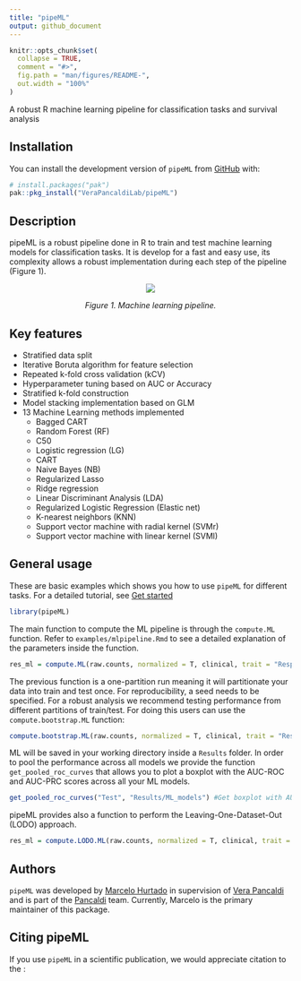 ```yaml
---
title: "pipeML"
output: github_document
---
```


<!-- README.md is generated from README.Rmd. Please edit that file -->

```r
knitr::opts_chunk$set(
  collapse = TRUE,
  comment = "#>",
  fig.path = "man/figures/README-",
  out.width = "100%"
)
```

A robust R machine learning pipeline for classification tasks and survival analysis

<!-- badges: start -->

<!-- badges: end -->

## Installation

You can install the development version of `pipeML` from [GitHub](https://github.com/) with:

``` r
# install.packages("pak")
pak::pkg_install("VeraPancaldiLab/pipeML")
```

## Description

pipeML is a robust pipeline done in R to train and test machine learning models for classification tasks. It is develop for a fast and easy use, its complexity allows a robust implementation during each step of the pipeline (Figure 1). 

<p align="center">
 <img src="man/figures/MLpipeline.png?raw=true" />
</p>

<p align="center"><i>
   Figure 1. Machine learning pipeline.
</i></p>

## Key features

* Stratified data split
* Iterative Boruta algorithm for feature selection 
* Repeated k-fold cross validation (kCV)
* Hyperparameter tuning based on AUC or Accuracy
* Stratified k-fold construction
* Model stacking implementation based on GLM
* 13 Machine Learning methods implemented
  * Bagged CART
  * Random Forest (RF)
  * C50
  * Logistic regression (LG)
  * CART
  * Naive Bayes (NB)
  * Regularized Lasso
  * Ridge regression
  * Linear Discriminant Analysis (LDA)
  * Regularized Logistic Regression (Elastic net)
  * K-nearest neighbors (KNN)
  * Support vector machine with radial kernel (SVMr)
  * Support vector machine with linear kernel (SVMl)

## General usage

These are basic examples which shows you how to use `pipeML` for different tasks. For a detailed tutorial, see [Get started](https://VeraPancaldiLab.github.io/pipeML/articles/pipeML.html)

``` r
library(pipeML)
```

The main function to compute the ML pipeline is through the `compute.ML` function. Refer to `examples/mlpipeline.Rmd` to see a detailed explanation of the parameters inside the function. 

```r
res_ml = compute.ML(raw.counts, normalized = T, clinical, trait = "Response",trait.positive = "CR", partition = 0.8, metric = "AUC", stack = T, feature.selection = F,seed = 1234, doParallel = T,  workers = 2, file_name = "Test", return = T)
```

The previous function is a one-partition run meaning it will partitionate your data into train and test once. For reproducibility, a seed needs to be specified. For a robust analysis we recommend testing performance from different partitions of train/test. For doing this users can use the `compute.bootstrap.ML` function:

```r
compute.bootstrap.ML(raw.counts, normalized = T, clinical, trait = "Response", trait.positive = "YES", partition = 0.8, metric = "Accuracy", iterations = 20, feature.selection = F, stack = T, workers = 4, file.name = "Test", return = F)
```

ML will be saved in your working directory inside a `Results` folder. In order to pool the performance across all models we provide the function `get_pooled_roc_curves` that allows you to plot a boxplot with the AUC-ROC and AUC-PRC scores across all your ML models.

```r
get_pooled_roc_curves("Test", "Results/ML_models") #Get boxplot with AUC scores distribution across iterations
```

pipeML provides also a function to perform the Leaving-One-Dataset-Out (LODO) approach.

```r
res_ml = compute.LODO.ML(raw.counts, normalized = T, clinical, trait = "Response",trait.positive = "R", trait.out = "Cohort", out = "Dupont", metric = "Accuracy", stack = T, feature.selection = F, doParallel = T, workers = 4, file_name = "Test", return = F)
```

## Authors

`pipeML` was developed by [Marcelo Hurtado](https://github.com/mhurtado13) in supervision of [Vera Pancaldi](https://github.com/VeraPancaldi) and is part of the [Pancaldi](https://github.com/VeraPancaldiLab) team. Currently, Marcelo is the primary maintainer of this package.

## Citing pipeML

If you use `pipeML` in a scientific publication, we would appreciate citation to the :



